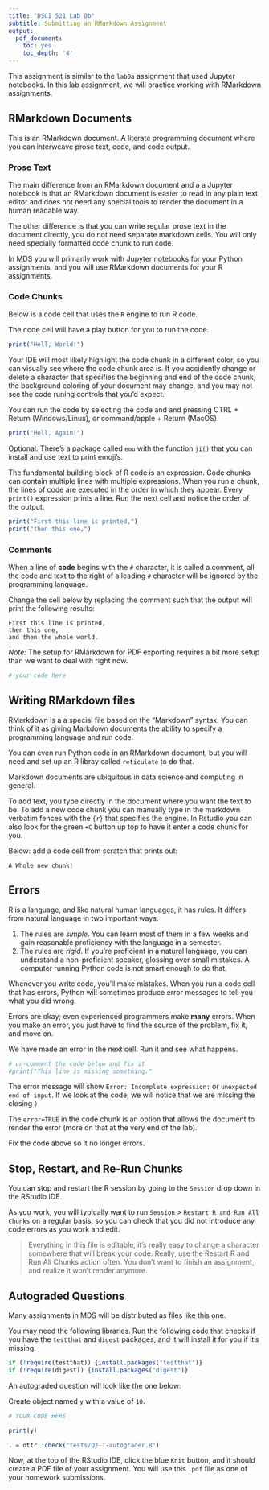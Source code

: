```yaml
---
title: "DSCI 521 Lab 0b"
subtitle: Submitting an RMarkdown Assignment
output:
  pdf_document:
    toc: yes
    toc_depth: '4'
---
```


This assignment is similar to the `lab0a` assignment
that used Jupyter notebooks.
In this lab assignment,
we will practice working with RMarkdown assignments.

## RMarkdown Documents

This is an RMarkdown document.
A literate programming document where you can interweave
prose text, code, and code output.

### Prose Text

The main difference from an RMarkdown document and a
a Jupyter notebook is that an RMarkdown document is easier to read
in any plain text editor and does not need any special tools
to render the document in a human readable way.

The other difference is that you can write regular prose text
in the document directly,
you do not need separate markdown cells.
You will only need specially formatted code chunk to run code.

In MDS you will primarily work with Jupyter notebooks for your Python assignments,
and you will use RMarkdown documents for your R assignments.

### Code Chunks

Below is a code cell that uses the `R` engine to run R code.

The code cell will have a play button for you to run the code.

```r
print("Hell, World!")
```

Your IDE will most likely highlight the code chunk in a different color,
so you can visually see where the code chunk area is.
If you accidently change or delete a character that specifies the beginning
and end of the code chunk,
the background coloring of your document may change,
and you may not see the code runing controls that you'd expect.

You can run the code by selecting the code and and pressing CTRL + Return (Windows/Linux),
or command/apple + Return (MacOS).

```r
print("Hell, Again!")
```

Optional: There's a package called `emo` with the function `ji()`
that you can install and use text to print emoji's.

The fundamental building block of R code is an expression.
Code chunks can contain multiple lines with multiple expressions.
When you run a chunk,
the lines of code are executed in the order in which they appear.
Every `print()` expression prints a line.
Run the next cell and notice the order of the output.

```r
print("First this line is printed,")
print("then this one,")
```

### Comments

When a line of **code** begins with the `#` character,
it is called a comment,
all the code and text to the right of a leading `#` character will
be ignored by the programming language.


Change the cell below by replacing the comment such that the output
will print the following results:

```
First this line is printed,
then this one,
and then the whole world.

```

*Note:* The setup for RMarkdown for PDF exporting requires a bit more
setup than we want to deal with right now.

```r
# your code here
```

## Writing RMarkdown files

RMarkdown is a a special file based on the "Markdown" syntax.
You can think of it as giving Markdown documents the ability
to specify a programming language and run code.

You can even run Python code in an RMarkdown document,
but you will need and set up an R libray called `reticulate` to do that.

Markdown documents are ubiquitous in data science and computing in general.

To add text, you type directly in the document where you want the text to be.
To add a new code chunk you can manually type in the markdown verbatim
fences with the `{r}` that specifies the engine.
In Rstudio you can also look for the green `+C` button up top to have it
enter a code chunk for you.

Below: add a code cell from scratch that prints out:

```
A Whole new chunk!
```

## Errors

R is a language,
and like natural human languages,
it has rules.
It differs from natural language in two important ways:

1. The rules are *simple*.
   You can learn most of them in a few weeks and
   gain reasonable proficiency with the language in a semester.
2. The rules are *rigid*.
   If you're proficient in a natural language,
   you can understand a non-proficient speaker,
   glossing over small mistakes.
   A computer running Python code is not smart enough to do that.

Whenever you write code, you'll make mistakes.
When you run a code cell that has errors,
Python will sometimes produce error messages to tell you what you did wrong.

Errors are okay; even experienced programmers make **many** errors.
When you make an error,
you just have to find the source of the problem, fix it, and move on.

We have made an error in the next cell.  Run it and see what happens.

```r
# un-comment the code below and fix it
#print("This line is missing something."
```

The error message will show
`Error: Incomplete expression: ` or ` unexpected end of input`.
If we look at the code, we will notice that we are missing the closing `)`

The `error=TRUE` in the code chunk is an option that allows the document to
render the error (more on that at the very end of the lab).

Fix the code above so it no longer errors.

## Stop, Restart, and Re-Run Chunks

You can stop and restart the R session by going to the `Session` drop down
in the RStudio IDE.

As you work,
you will typically want to run `Session` > `Restart R and Run All Chunks`
on a regular basis, so you can check that you did not introduce any
code errors as you work and edit.

> Everything in this file is editable, it's really easy to change a character
> somewhere that will break your code.
> Really, use the Restart R and Run All Chunks action often.
> You don't want to finish an assignment, and realize it won't render anymore.

## Autograded Questions

Many assignments in MDS will be distributed as files like this one.

You may need the following libraries.
Run the following code that checks if you have the `testthat` and `digest` packages,
and it will install it for you if it's missing.

```r
if (!require(testthat)) {install.packages("testthat")}
if (!require(digest)) {install.packages("digest")}
```

An autograded question will look like the one below:

Create object named `y` with a value of `10`.

```r
# YOUR CODE HERE

print(y)
```

```r
. = ottr::check("tests/Q2-1-autograder.R")
```

Now, at the top of the RStudio IDE,
click the blue `Knit` button, and it should create a PDF file
of your assignment.
You will use this `.pdf` file as one of your homework submissions.
